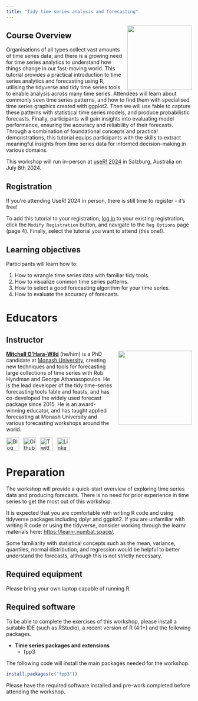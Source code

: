 ```yaml
---
title: "Tidy time series analysis and forecasting"
---
```


![](images/fable.svg){style="float:right;padding: 0 0 0 10px;" fig-alt="Fable Hex Logo" width="175"}

## Course Overview

Organisations of all types collect vast amounts of time series data, and there is a growing need for time series analytics to understand how things change in our fast-moving world. This tutorial provides a practical introduction to time series analytics and forecasting using R, utilising the tidyverse and tidy time series tools to enable analysis across many time series. Attendees will learn about commonly seen time series patterns, and how to find them with specialised time series graphics created with ggplot2. Then we will use fable to capture these patterns with statistical time series models, and produce probabilistic forecasts. Finally, participants will gain insights into evaluating model performance, ensuring the accuracy and reliability of their forecasts. Through a combination of foundational concepts and practical demonstrations, this tutorial equips participants with the skills to extract meaningful insights from time series data for informed decision-making in various domains.

This workshop will run in-person at [useR! 2024](https://user2024.r-project.org/) in Salzburg, Australia on July 8th 2024.

## Registration

If you're attending UseR! 2024 in person, there is still time to register - it's free!

To add this tutorial to your registration, [log in](https://cvent.me/rWgxq0) to your existing registration, click the `Modify Registration` button, and navigate to the `Reg Options` page (page 4). Finally, select the tutorial you want to attend (this one!).

## Learning objectives

Participants will learn how to:

1. How to wrangle time series data with familiar tidy tools.
2. How to visualize common time series patterns.
3. How to select a good forecasting algorithm for your time series.
4. How to evaluate the accuracy of forecasts.

# Educators

## Instructor

![](images/mitch.jpg){style="float:right;padding: 0 0 0 10px;" fig-alt="Headshot of Mitchell O'Hara-Wild" width="200"}
[**Mitchell O'Hara-Wild**](https://mitchelloharawild.com/) (he/him) is a PhD candidate at [Monash University](https://www.monash.edu), creating new techniques and tools for forecasting large collections of time series with Rob Hyndman and George Athanasopoulos. He is the lead developer of the tidy time-series forecasting tools fable and feasts, and has co-developed the widely used forecast package since 2015. He is an award-winning educator, and has taught applied forecasting at Monash University and various forecasting workshops around the world.

<div align="center">
<a href="https://www.mitchelloharawild.com"><img border="0" alt="Blog" src="https://assets.dryicons.com/uploads/icon/svg/4926/home.svg" width="35" height="35"></a>&ensp;
<a href="https://github.com/mitchelloharawild"><img border="0" alt="Github" src="https://assets.dryicons.com/uploads/icon/svg/8312/cc33248a-e56e-4e7f-93f4-0e16350e5768.svg" width="35" height="35"></a>&ensp; 
<a href="https://twitter.com/mitchoharawild"><img border="0" alt="Twitter" src="https://assets.dryicons.com/uploads/icon/svg/8385/c23f7ffc-ca8d-4246-8978-ce9f6d5bcc99.svg" width="35" height="35"></a>&ensp; 
<a href="https://www.linkedin.com/in/mitchelloharawild/"><img border="0" alt="LinkedIn" src="https://assets.dryicons.com/uploads/icon/svg/8337/a347cd89-1662-4421-be90-58e5e8004eae.svg" width="35" height="35"></a>&ensp;&emsp;
</div>


# Preparation

The workshop will provide a quick-start overview of exploring time series data and producing forecasts. There is no need for prior experience in time series to get the most out of this workshop.

It is expected that you are comfortable with writing R code and using tidyverse packages including dplyr and ggplot2. If you are unfamiliar with writing R code or using the tidyverse, consider working through the learnr materials here: <https://learnr.numbat.space/>.

Some familiarity with statistical concepts such as the mean, variance, quantiles, normal distribution, and regression would be helpful to better understand the forecasts, although this is not strictly necessary.

## Required equipment

Please bring your own laptop capable of running R.

## Required software

To be able to complete the exercises of this workshop, please install a suitable IDE (such as RStudio), a recent version of R (4.1+) and the following packages.

-   **Time series packages and extensions**
    -   fpp3

The following code will install the main packages needed for the workshop.

```r
install.packages(c("fpp3"))
```

Please have the required software installed and pre-work completed before attending the workshop.
